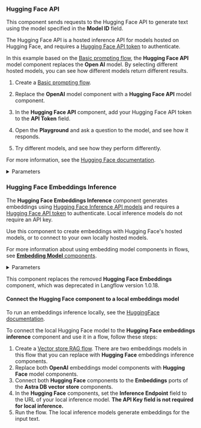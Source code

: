 ### Hugging Face API

This component sends requests to the Hugging Face API to generate text using the model specified in the **Model ID** field.

The Hugging Face API is a hosted inference API for models hosted on Hugging Face, and requires a [Hugging Face API token](https://huggingface.co/docs/hub/security-tokens) to authenticate.

In this example based on the [Basic prompting flow](/basic-prompting), the **Hugging Face API** model component replaces the **Open AI** model. By selecting different hosted models, you can see how different models return different results.

1. Create a [Basic prompting flow](/basic-prompting).

2. Replace the **OpenAI** model component with a **Hugging Face API** model component.

3. In the **Hugging Face API** component, add your Hugging Face API token to the **API Token** field.

4. Open the **Playground** and ask a question to the model, and see how it responds.

5. Try different models, and see how they perform differently.

For more information, see the [Hugging Face documentation](https://huggingface.co/).

<details>
<summary>Parameters</summary>

**Inputs**

| Name | Type | Description |
|------|------|-------------|
| model_id | String | The model ID from Hugging Face Hub. For example, "gpt2", "facebook/bart-large". |
| huggingfacehub_api_token | SecretString | Your Hugging Face API token for authentication. |
| temperature | Float | Controls randomness in the output. Range: [0.0, 1.0]. Default: 0.7. |
| max_new_tokens | Integer | Maximum number of tokens to generate. Default: 512. |
| top_p | Float | Nucleus sampling parameter. Range: [0.0, 1.0]. Default: 0.95. |
| top_k | Integer | Top-k sampling parameter. Default: 50. |
| model_kwargs | Dictionary | Additional keyword arguments to pass to the model. |

**Outputs**

| Name | Type | Description |
|------|------|-------------|
| model | LanguageModel | An instance of HuggingFaceHub configured with the specified parameters. |

</details>

### Hugging Face Embeddings Inference

The **Hugging Face Embeddings Inference** component generates embeddings using [Hugging Face Inference API models](https://huggingface.co/) and requires a [Hugging Face API token](https://huggingface.co/docs/hub/security-tokens) to authenticate. Local inference models do not require an API key.

Use this component to create embeddings with Hugging Face's hosted models, or to connect to your own locally hosted models.

For more information about using embedding model components in flows, see [**Embedding Model** components](/components-embedding-models).

<details>
<summary>Parameters</summary>

**Inputs**

| Name | Display Name | Info |
|------|--------------|------|
| API Key | API Key | The API key for accessing the Hugging Face Inference API. |
| API URL | API URL | The URL of the Hugging Face Inference API. |
| Model Name | Model Name | The name of the model to use for embeddings. |

**Outputs**

| Name | Display Name | Info |
|------|--------------|------|
| embeddings | Embeddings | The generated embeddings. |

</details>

This component replaces the removed **Hugging Face Embeddings** component, which was deprecated in Langflow version 1.0.18.

#### Connect the Hugging Face component to a local embeddings model

To run an embeddings inference locally, see the [HuggingFace documentation](https://huggingface.co/docs/text-embeddings-inference/local_cpu).

To connect the local Hugging Face model to the **Hugging Face embeddings inference** component and use it in a flow, follow these steps:

1. Create a [Vector store RAG flow](/vector-store-rag).
There are two embeddings models in this flow that you can replace with **Hugging Face** embeddings inference components.
2. Replace both **OpenAI** embeddings model components with **Hugging Face** model components.
3. Connect both **Hugging Face** components to the **Embeddings** ports of the **Astra DB vector store** components.
4. In the **Hugging Face** components, set the **Inference Endpoint** field to the URL of your local inference model. **The **API Key** field is not required for local inference.**
5. Run the flow. The local inference models generate embeddings for the input text.
